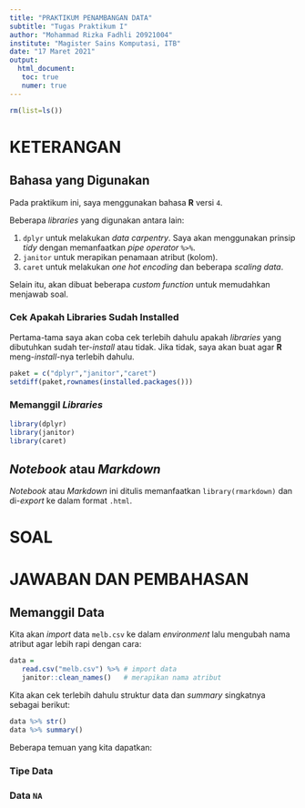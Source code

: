 ```yaml
---
title: "PRAKTIKUM PENAMBANGAN DATA"
subtitle: "Tugas Praktikum I"
author: "Mohammad Rizka Fadhli 20921004"
institute: "Magister Sains Komputasi, ITB"
date: "17 Maret 2021"
output: 
  html_document:
   toc: true
   numer: true
---
```


```r
rm(list=ls())
```

# KETERANGAN

## Bahasa yang Digunakan

Pada praktikum ini, saya menggunakan bahasa __R__ versi `4`.

Beberapa _libraries_ yang digunakan antara lain:

1. `dplyr` untuk melakukan _data carpentry_. Saya akan menggunakan prinsip _tidy_ dengan memanfaatkan _pipe operator_ `%>%`.
1. `janitor` untuk merapikan penamaan atribut (kolom).
1. `caret` untuk melakukan _one hot encoding_ dan beberapa _scaling data_.

Selain itu, akan dibuat beberapa _custom function_ untuk memudahkan menjawab soal.

### Cek Apakah Libraries Sudah Installed

Pertama-tama saya akan coba cek terlebih dahulu apakah _libraries_ yang dibutuhkan sudah ter-_install_ atau tidak. Jika tidak, saya akan buat agar __R__ meng-_install_-nya terlebih dahulu.

```r
paket = c("dplyr","janitor","caret")
setdiff(paket,rownames(installed.packages()))
```

### Memanggil _Libraries_

```r
library(dplyr)
library(janitor)
library(caret)
```

## _Notebook_ atau _Markdown_

_Notebook_ atau _Markdown_ ini ditulis memanfaatkan `library(rmarkdown)` dan di-_export_ ke dalam format `.html`.

# SOAL

# JAWABAN DAN PEMBAHASAN

## Memanggil Data

Kita akan _import_ data `melb.csv` ke dalam _environment_ lalu mengubah nama atribut agar lebih rapi dengan cara:

```r
data =
   read.csv("melb.csv") %>%	# import data
   janitor::clean_names()	# merapikan nama atribut
```

Kita akan cek terlebih dahulu struktur data dan _summary_ singkatnya sebagai berikut:

```r
data %>% str()
data %>% summary()
```

Beberapa temuan yang kita dapatkan:

### Tipe Data

### Data `NA`

